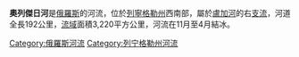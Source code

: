 {{Infobox River | river_name = 奧列傑日河
  | image_name = Oredezh river.jpg
  | caption = 
  | origin =
  | mouth = [[盧加河|盧加河]]
  | basin_countries = {{flag|Russia}}
  | length = 206公里
  | elevation =
  | discharge = 每秒20立方米
  | watershed = 3,220平方公里
}}

'''奧列傑日河'''是[[俄羅斯|俄羅斯]]的河流，位於[[列寧格勒州|列寧格勒州]]西南部，屬於[[盧加河|盧加河]]的右[[支流|支流]]，河道全長192公里，[[流域|流域]]面積3,220平方公里，河流在11月至4月結冰。

{{coord|59|1|50|N|30|31|40|E|source:ruwiki_region:RU_type:waterbody|format=dms|display=title}}

[[Category:俄羅斯河流|Category:俄羅斯河流]]
[[Category:列宁格勒州河流|Category:列宁格勒州河流]]

{{俄羅斯地理小作品}}